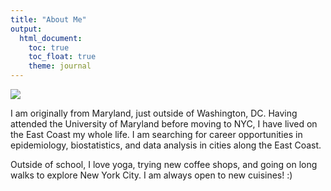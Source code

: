 ```yaml
---
title: "About Me"
output: 
  html_document:
    toc: true
    toc_float: true
    theme: journal
---
```


![](Files/gradimage.jpg)

I am originally from Maryland, just outside of Washington, DC. Having attended the University of Maryland before moving to NYC, I have lived on the East Coast my whole life. I am searching for career opportunities in epidemiology, biostatistics, and data analysis in cities along the East Coast. 

Outside of school, I love yoga, trying new coffee shops, and going on long walks to explore New York City. I am always open to new cuisines! :) 

